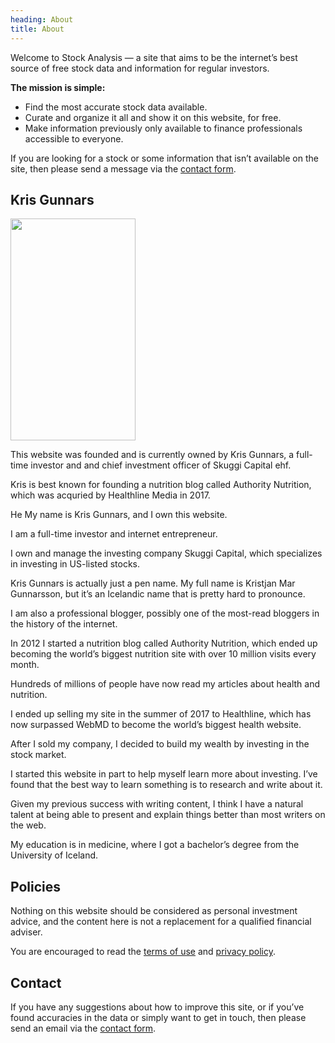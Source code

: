 ```yaml
---
heading: About
title: About
---
```


Welcome to Stock Analysis — a site that aims to be the internet’s best source of free stock data and information for regular investors.

**The mission is simple:**

-  Find the most accurate stock data available.
-  Curate and organize it all and show it on this website, for free.
-  Make information previously only available to finance professionals accessible to everyone.

If you are looking for a stock or some information that isn’t available on the site, then please send a message via the [contact form](/contact/).

## Kris Gunnars

<img
	src="https://stockanalysis.com/wp-content/uploads/2019/02/kris-gunnars.jpg"
	width="200"
	height="355"
	className="right-image"
/>

This website was founded and is currently owned by Kris Gunnars, a full-time investor and and chief investment officer of Skuggi Capital ehf.

Kris is best known for founding a nutrition blog called Authority Nutrition, which was acquried by Healthline Media in 2017.

He
My name is Kris Gunnars, and I own this website.

I am a full-time investor and internet entrepreneur.

I own and manage the investing company Skuggi Capital, which specializes in investing in US-listed stocks.

Kris Gunnars is actually just a pen name. My full name is Kristjan Mar Gunnarsson, but it’s an Icelandic name that is pretty hard to pronounce.

I am also a professional blogger, possibly one of the most-read bloggers in the history of the internet.

In 2012 I started a nutrition blog called Authority Nutrition, which ended up becoming the world’s biggest nutrition site with over 10 million visits every month.

Hundreds of millions of people have now read my articles about health and nutrition.

I ended up selling my site in the summer of 2017 to Healthline, which has now surpassed WebMD to become the world’s biggest health website.

After I sold my company, I decided to build my wealth by investing in the stock market.

I started this website in part to help myself learn more about investing. I’ve found that the best way to learn something is to research and write about it.

Given my previous success with writing content, I think I have a natural talent at being able to present and explain things better than most writers on the web.

My education is in medicine, where I got a bachelor’s degree from the University of Iceland.

## Policies

Nothing on this website should be considered as personal investment advice, and the content here is not a replacement for a qualified financial adviser.

You are encouraged to read the [terms of use](/terms-of-use/) and [privacy policy](/privacy-policy/).

## Contact

If you have any suggestions about how to improve this site, or if you’ve found accuracies in the data or simply want to get in touch, then please send an email via the [contact form](/contact/).
